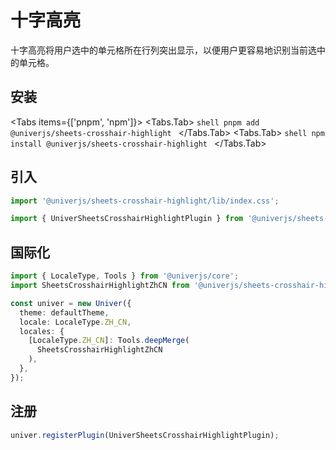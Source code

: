 
# 十字高亮

十字高亮将用户选中的单元格所在行列突出显示，以便用户更容易地识别当前选中的单元格。

## 安装

<Tabs items={['pnpm', 'npm']}>
  <Tabs.Tab>
    ```shell
    pnpm add @univerjs/sheets-crosshair-highlight
    ```
  </Tabs.Tab>
  <Tabs.Tab>
    ```shell
    npm install @univerjs/sheets-crosshair-highlight
    ```
  </Tabs.Tab>
</Tabs>

## 引入

```typescript
import '@univerjs/sheets-crosshair-highlight/lib/index.css';

import { UniverSheetsCrosshairHighlightPlugin } from '@univerjs/sheets-crosshair-highlight';
```

## 国际化

```typescript
import { LocaleType, Tools } from '@univerjs/core';
import SheetsCrosshairHighlightZhCN from '@univerjs/sheets-crosshair-highlight/locale/zh-CN';

const univer = new Univer({
  theme: defaultTheme,
  locale: LocaleType.ZH_CN,
  locales: {
    [LocaleType.ZH_CN]: Tools.deepMerge(
      SheetsCrosshairHighlightZhCN 
    ),
  },
});
```

## 注册

```typescript
univer.registerPlugin(UniverSheetsCrosshairHighlightPlugin);
```
